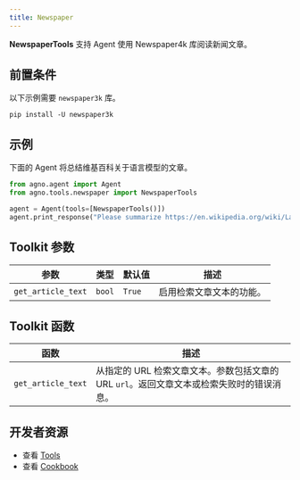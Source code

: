 ```yaml
---
title: Newspaper
---
```


**NewspaperTools** 支持 Agent 使用 Newspaper4k 库阅读新闻文章。

## 前置条件

以下示例需要 `newspaper3k` 库。

```shell
pip install -U newspaper3k
```

## 示例

下面的 Agent 将总结维基百科关于语言模型的文章。

```python cookbook/tools/newspaper_tools.py
from agno.agent import Agent
from agno.tools.newspaper import NewspaperTools

agent = Agent(tools=[NewspaperTools()])
agent.print_response("Please summarize https://en.wikipedia.org/wiki/Language_model")
```

## Toolkit 参数

| 参数           | 类型   | 默认值 | 描述                                                     |
| -------------- | ------ | ------ | -------------------------------------------------------- |
| `get_article_text` | `bool` | `True` | 启用检索文章文本的功能。                                       |

## Toolkit 函数

| 函数           | 描述                                                                                                                               |
| -------------- | ---------------------------------------------------------------------------------------------------------------------------------- |
| `get_article_text` | 从指定的 URL 检索文章文本。参数包括文章的 URL `url`。返回文章文本或检索失败时的错误消息。 |

## 开发者资源

- 查看 [Tools](https://github.com/agno-agi/agno/blob/main/libs/agno/agno/tools/newspaper.py)
- 查看 [Cookbook](https://github.com/agno-agi/agno/blob/main/cookbook/tools/newspaper_tools.py)